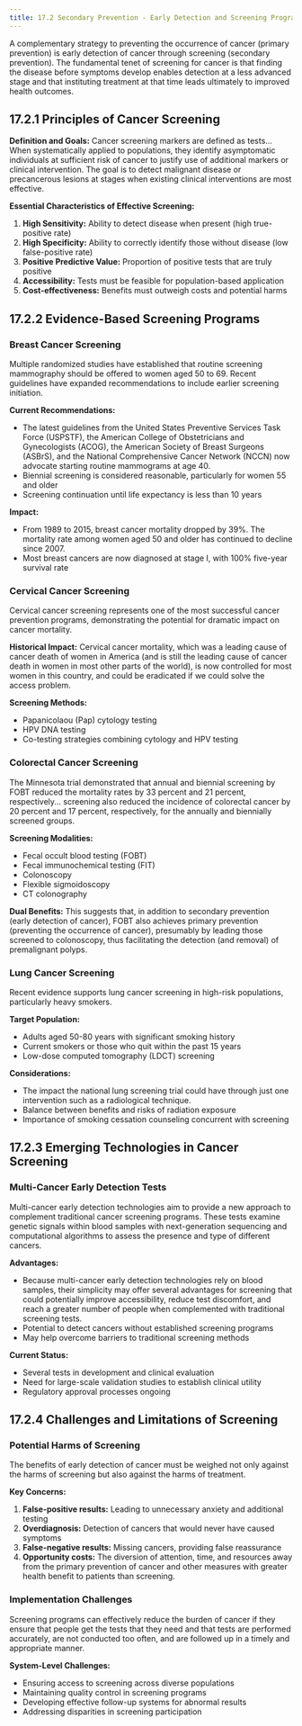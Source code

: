 ```yaml
---
title: 17.2 Secondary Prevention - Early Detection and Screening Programs
---
```




A complementary strategy to preventing the occurrence of cancer (primary prevention) is early detection of cancer through screening (secondary prevention). The fundamental tenet of screening for cancer is that finding the disease before symptoms develop enables detection at a less advanced stage and that instituting treatment at that time leads ultimately to improved health outcomes.

## 17.2.1 Principles of Cancer Screening

**Definition and Goals:**
Cancer screening markers are defined as tests... When systematically applied to populations, they identify asymptomatic individuals at sufficient risk of cancer to justify use of additional markers or clinical intervention. The goal is to detect malignant disease or precancerous lesions at stages when existing clinical interventions are most effective.

**Essential Characteristics of Effective Screening:**
1. **High Sensitivity:** Ability to detect disease when present (high true-positive rate)
2. **High Specificity:** Ability to correctly identify those without disease (low false-positive rate)
3. **Positive Predictive Value:** Proportion of positive tests that are truly positive
4. **Accessibility:** Tests must be feasible for population-based application
5. **Cost-effectiveness:** Benefits must outweigh costs and potential harms

## 17.2.2 Evidence-Based Screening Programs

### Breast Cancer Screening

Multiple randomized studies have established that routine screening mammography should be offered to women aged 50 to 69. Recent guidelines have expanded recommendations to include earlier screening initiation.

**Current Recommendations:**
- The latest guidelines from the United States Preventive Services Task Force (USPSTF), the American College of Obstetricians and Gynecologists (ACOG), the American Society of Breast Surgeons (ASBrS), and the National Comprehensive Cancer Network (NCCN) now advocate starting routine mammograms at age 40.
- Biennial screening is considered reasonable, particularly for women 55 and older
- Screening continuation until life expectancy is less than 10 years

**Impact:**
- From 1989 to 2015, breast cancer mortality dropped by 39%. The mortality rate among women aged 50 and older has continued to decline since 2007.
- Most breast cancers are now diagnosed at stage I, with 100% five-year survival rate

### Cervical Cancer Screening

Cervical cancer screening represents one of the most successful cancer prevention programs, demonstrating the potential for dramatic impact on cancer mortality.

**Historical Impact:**
Cervical cancer mortality, which was a leading cause of cancer death of women in America (and is still the leading cause of cancer death in women in most other parts of the world), is now controlled for most women in this country, and could be eradicated if we could solve the access problem.

**Screening Methods:**
- Papanicolaou (Pap) cytology testing
- HPV DNA testing
- Co-testing strategies combining cytology and HPV testing

### Colorectal Cancer Screening

The Minnesota trial demonstrated that annual and biennial screening by FOBT reduced the mortality rates by 33 percent and 21 percent, respectively... screening also reduced the incidence of colorectal cancer by 20 percent and 17 percent, respectively, for the annually and biennially screened groups.

**Screening Modalities:**
- Fecal occult blood testing (FOBT)
- Fecal immunochemical testing (FIT)
- Colonoscopy
- Flexible sigmoidoscopy
- CT colonography

**Dual Benefits:**
This suggests that, in addition to secondary prevention (early detection of cancer), FOBT also achieves primary prevention (preventing the occurrence of cancer), presumably by leading those screened to colonoscopy, thus facilitating the detection (and removal) of premalignant polyps.

### Lung Cancer Screening

Recent evidence supports lung cancer screening in high-risk populations, particularly heavy smokers.

**Target Population:**
- Adults aged 50-80 years with significant smoking history
- Current smokers or those who quit within the past 15 years
- Low-dose computed tomography (LDCT) screening

**Considerations:**
- The impact the national lung screening trial could have through just one intervention such as a radiological technique.
- Balance between benefits and risks of radiation exposure
- Importance of smoking cessation counseling concurrent with screening

## 17.2.3 Emerging Technologies in Cancer Screening

### Multi-Cancer Early Detection Tests

Multi-cancer early detection technologies aim to provide a new approach to complement traditional cancer screening programs. These tests examine genetic signals within blood samples with next-generation sequencing and computational algorithms to assess the presence and type of different cancers.

**Advantages:**
- Because multi-cancer early detection technologies rely on blood samples, their simplicity may offer several advantages for screening that could potentially improve accessibility, reduce test discomfort, and reach a greater number of people when complemented with traditional screening tests.
- Potential to detect cancers without established screening programs
- May help overcome barriers to traditional screening methods

**Current Status:**
- Several tests in development and clinical evaluation
- Need for large-scale validation studies to establish clinical utility
- Regulatory approval processes ongoing

## 17.2.4 Challenges and Limitations of Screening

### Potential Harms of Screening

The benefits of early detection of cancer must be weighed not only against the harms of screening but also against the harms of treatment.

**Key Concerns:**
1. **False-positive results:** Leading to unnecessary anxiety and additional testing
2. **Overdiagnosis:** Detection of cancers that would never have caused symptoms
3. **False-negative results:** Missing cancers, providing false reassurance
4. **Opportunity costs:** The diversion of attention, time, and resources away from the primary prevention of cancer and other measures with greater health benefit to patients than screening.

### Implementation Challenges

Screening programs can effectively reduce the burden of cancer if they ensure that people get the tests that they need and that tests are performed accurately, are not conducted too often, and are followed up in a timely and appropriate manner.

**System-Level Challenges:**
- Ensuring access to screening across diverse populations
- Maintaining quality control in screening programs
- Developing effective follow-up systems for abnormal results
- Addressing disparities in screening participation
